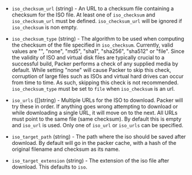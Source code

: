 <!-- Code generated from the comments of the ISOConfig struct in common/iso_config.go; DO NOT EDIT MANUALLY -->

- `iso_checksum_url` (string) - An URL to a checksum file containing a checksum for the ISO file. At
  least one of `iso_checksum` and `iso_checksum_url` must be defined.
  `iso_checksum_url` will be ignored if `iso_checksum` is non empty.

- `iso_checksum_type` (string) - The algorithm to be used when computing the checksum of the file
  specified in `iso_checksum`. Currently, valid values are "", "none",
  "md5", "sha1", "sha256", "sha512" or "file". Since the validity of ISO
  and virtual disk files are typically crucial to a successful build,
  Packer performs a check of any supplied media by default. While setting
  "none" will cause Packer to skip this check, corruption of large files
  such as ISOs and virtual hard drives can occur from time to time. As
  such, skipping this check is not recommended. `iso_checksum_type` must
  be set to `file` when `iso_checksum` is an url.

- `iso_urls` ([]string) - Multiple URLs for the ISO to download. Packer will try these in order.
  If anything goes wrong attempting to download or while downloading a
  single URL, it will move on to the next. All URLs must point to the same
  file (same checksum). By default this is empty and `iso_url` is used.
  Only one of `iso_url` or `iso_urls` can be specified.

- `iso_target_path` (string) - The path where the iso should be saved after download. By default will
  go in the packer cache, with a hash of the original filename and
  checksum as its name.

- `iso_target_extension` (string) - The extension of the iso file after download. This defaults to `iso`.
